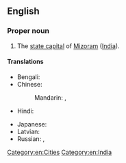 ==English==
{{wikipedia}}

===Proper noun===
{{en-proper noun}}

# The [[state capital]] of [[Mizoram]] ([[India]]).

====Translations====
{{trans-top|capital of Mizoram, India}}
* Bengali: {{t|bn|আইজল}}
* Chinese:
*: Mandarin: {{t+|cmn|艾藻爾|sc=Hani}}, {{t+|cmn|艾藻尔|tr=Àizǎo'ěr|sc=Hani}}
* Hindi: {{t+|hi|आइज़ोल}}
{{trans-mid}}
* Japanese: {{t|ja|アイザウル|tr=Aizauru}}
* Latvian: {{t|lv|Āīzola|f}}
* Russian: {{t|ru|Аиджа́л|m}}, {{t|ru|Айза́ул|m}}
{{trans-bottom}}

[[Category:en:Cities]]
[[Category:en:India]]